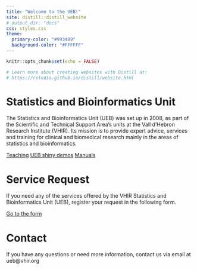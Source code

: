 ---
title: "Welcome to the UEB!"
site: distill::distill_website
# output_dir: "docs"
css: styles.css
theme:
  primary-color: "#993489"
  background-color: "#FFFFFF"
---

```{r setup, include=FALSE}
knitr::opts_chunk$set(echo = FALSE)

# Learn more about creating websites with Distill at:
# https://rstudio.github.io/distill/website.html

```



# Statistics and Bioinformatics Unit

The Statistics and Bioinformatics Unit (UEB) was set up in 2008, as part of the Scientific and Technical Support Area’s units at the Vall d’Hebron Research Institute (VHIR). Its mission is to provide expert advice, services and training for clinical and biomedical research mainly in the areas of statistics and bioinformatics.

<!-- # We do -->

<!-- Puedes acceder a las siguientes secciones haciendo clic en los botones a continuación: -->


<a href="teaching.html" target="_blank" class="button-custom">Teaching</a> <a href="https://ueb-vhir.shinyapps.io/zz_dashboard/"  target="_blank" class="button-custom">UEB shiny demos</a> <a href="https://uebvhir.github.io/teaching" target="_blank" class="button-custom">Manuals</a>


# Service Request

If you need any of the services offered by the VHIR Statistics and Bioinformatics Unit (UEB), register your request in the following form.

  <!-- <a href="https://plataformes.vhir.org/extranet/webUEB/Alta.aspx" class="btn btn-primary" style="background-color: #993489; color: white; padding: 10px 20px; text-decoration: none; border-radius: 5px; margin-left: 10px;">Go to the form</a> -->

<a href="https://plataformes.vhir.org/extranet/webUEB/Alta.aspx" target="_blank" class="button">Go to the form</a>

# Contact

If you have any questions or need more information, contact us via email at ueb@vhir.org

